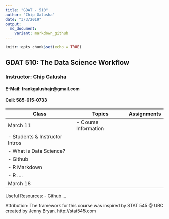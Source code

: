 ```yaml
---
title: "GDAT - 510"
author: "Chip Galusha"
date: "3/3/2019"
output:
  md_document:
    variant: markdown_github
---
```


```r
knitr::opts_chunk$set(echo = TRUE)
```

## GDAT 510: The Data Science Workflow

### Instructor: Chip Galusha
#### E-Mail: frankgalushajr@gmail.com
#### Cell: 585-615-0733

Class   | Topics                        | Assignments  
--------| ----------------------------- | -----------
March 11| - Course Information   
        | - Students & Instructor Intros   
        | - What is Data Science?   
        | - Github   
        | - R Markdown   
        | - R ....   
March 18|


Useful Resources:
- Github
...

Attribution:
The framework for this course was inspired by STAT 545 @ UBC created by Jenny Bryan. 
http://stat545.com



